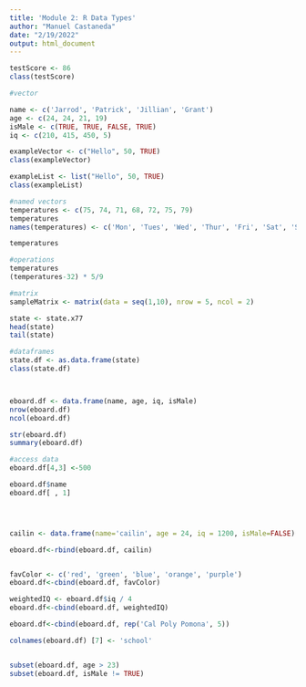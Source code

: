 ```yaml
---
title: 'Module 2: R Data Types'
author: "Manuel Castaneda"
date: "2/19/2022"
output: html_document
---
```


```r

testScore <- 86
class(testScore)

#vector

name <- c('Jarrod', 'Patrick', 'Jillian', 'Grant')
age <- c(24, 24, 21, 19)
isMale <- c(TRUE, TRUE, FALSE, TRUE)
iq <- c(210, 415, 450, 5)

exampleVector <- c("Hello", 50, TRUE)
class(exampleVector)

exampleList <- list("Hello", 50, TRUE)
class(exampleList)

#named vectors
temperatures <- c(75, 74, 71, 68, 72, 75, 79)
temperatures
names(temperatures) <- c('Mon', 'Tues', 'Wed', 'Thur', 'Fri', 'Sat', 'Sun')

temperatures

#operations
temperatures
(temperatures-32) * 5/9

#matrix
sampleMatrix <- matrix(data = seq(1,10), nrow = 5, ncol = 2)

state <- state.x77
head(state)
tail(state)

#dataframes
state.df <- as.data.frame(state)
class(state.df)



eboard.df <- data.frame(name, age, iq, isMale)
nrow(eboard.df)
ncol(eboard.df)

str(eboard.df)
summary(eboard.df)

#access data
eboard.df[4,3] <-500

eboard.df$name
eboard.df[ , 1]




cailin <- data.frame(name='cailin', age = 24, iq = 1200, isMale=FALSE)

eboard.df<-rbind(eboard.df, cailin)


favColor <- c('red', 'green', 'blue', 'orange', 'purple')
eboard.df<-cbind(eboard.df, favColor)

weightedIQ <- eboard.df$iq / 4
eboard.df<-cbind(eboard.df, weightedIQ)

eboard.df<-cbind(eboard.df, rep('Cal Poly Pomona', 5))

colnames(eboard.df) [7] <- 'school'


subset(eboard.df, age > 23)
subset(eboard.df, isMale != TRUE)


```

